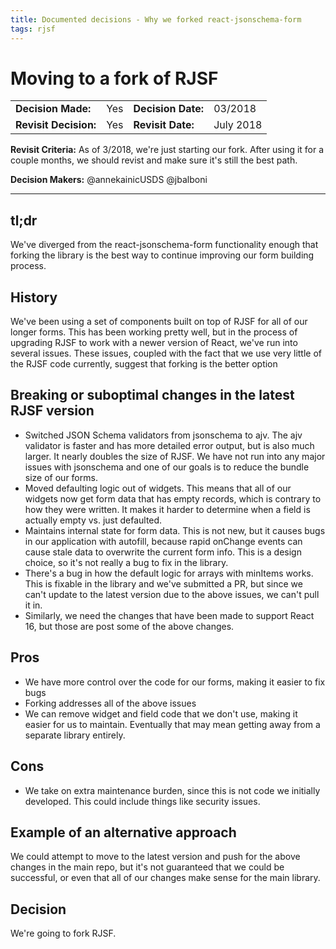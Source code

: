 ```yaml
---
title: Documented decisions - Why we forked react-jsonschema-form
tags: rjsf
---
```


# Moving to a fork of RJSF

|                       |     |                    |           |
| --------------------- | --- | ------------------ | --------- |
| **Decision Made:**    | Yes | **Decision Date:** | 03/2018   |
| **Revisit Decision:** | Yes | **Revisit Date:**  | July 2018 |

**Revisit Criteria:** As of 3/2018, we're just starting our fork. After using it for a couple months, we should revist and make sure it's still the best path.

**Decision Makers:** @annekainicUSDS @jbalboni

---

## tl;dr

We've diverged from the react-jsonschema-form functionality enough that forking the library is the best way to continue improving our form building process.

## History

We've been using a set of components built on top of RJSF for all of our longer forms. This has been working pretty well, but in the process of upgrading RJSF to work with a newer version of React, we've run into several issues. These issues, coupled with the fact that we use very little of the RJSF code currently, suggest that forking is the better option

## Breaking or suboptimal changes in the latest RJSF version

- Switched JSON Schema validators from jsonschema to ajv. The ajv validator is faster and has more detailed error output, but is also much larger. It nearly doubles the size of RJSF. We have not run into any major issues with jsonschema and one of our goals is to reduce the bundle size of our forms.
- Moved defaulting logic out of widgets. This means that all of our widgets now get form data that has empty records, which is contrary to how they were written. It makes it harder to determine when a field is actually empty vs. just defaulted.
- Maintains internal state for form data. This is not new, but it causes bugs in our application with autofill, because rapid onChange events can cause stale data to overwrite the current form info. This is a design choice, so it's not really a bug to fix in the library.
- There's a bug in how the default logic for arrays with minItems works. This is fixable in the library and we've submitted a PR, but since we can't update to the latest version due to the above issues, we can't pull it in.
- Similarly, we need the changes that have been made to support React 16, but those are post some of the above changes.

## Pros

- We have more control over the code for our forms, making it easier to fix bugs
- Forking addresses all of the above issues
- We can remove widget and field code that we don't use, making it easier for us to maintain. Eventually that may mean getting away from a separate library entirely.

## Cons

- We take on extra maintenance burden, since this is not code we initially developed. This could include things like security issues.

## Example of an alternative approach

We could attempt to move to the latest version and push for the above changes in the main repo, but it's not guaranteed that we could be successful, or even that all of our changes make sense for the main library.

## Decision

We're going to fork RJSF.
